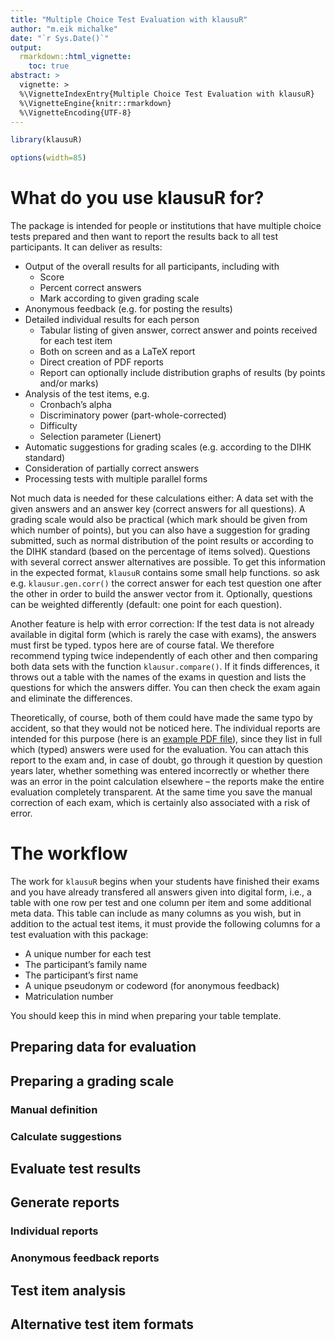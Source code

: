 ```yaml
---
title: "Multiple Choice Test Evaluation with klausuR"
author: "m.eik michalke"
date: "`r Sys.Date()`"
output:
  rmarkdown::html_vignette:
    toc: true
abstract: >
  vignette: >
  %\VignetteIndexEntry{Multiple Choice Test Evaluation with klausuR}
  %\VignetteEngine{knitr::rmarkdown}
  %\VignetteEncoding{UTF-8}
---
```


```r
library(klausuR)
```

```r
options(width=85)
```

# What do you use klausuR for?

The package is intended for people or institutions that have multiple choice tests prepared and then want to report the results back to all test participants. It can deliver as results:

* Output of the overall results for all participants, including with
    * Score
    * Percent correct answers
    * Mark according to given grading scale
* Anonymous feedback (e.g. for posting the results)
* Detailed individual results for each person
    * Tabular listing of given answer, correct answer and points received for each test item
    * Both on screen and as a LaTeX report
    * Direct creation of PDF reports
    * Report can optionally include distribution graphs of results (by points and/or marks)
* Analysis of the test items, e.g.
    * Cronbach's alpha
    * Discriminatory power (part-whole-corrected)
    * Difficulty
    * Selection parameter (Lienert)
* Automatic suggestions for grading scales (e.g. according to the DIHK standard)
* Consideration of partially correct answers
* Processing tests with multiple parallel forms

Not much data is needed for these calculations either: A data set with the given answers and an answer key (correct answers for all questions). A grading scale would also be practical (which mark should be given from which number of points), but you can also have a suggestion for grading submitted, such as normal distribution of the point results or according to the DIHK standard (based on the percentage of items solved). Questions with several correct answer alternatives are possible. To get this information in the expected format, `klausuR` contains some small help functions. so ask e.g. `klausur.gen.corr()` the correct answer for each test question one after the other in order to build the answer vector from it. Optionally, questions can be weighted differently (default: one point for each question).

Another feature is help with error correction: If the test data is not already available in digital form (which is rarely the case with exams), the answers must first be typed. typos here are of course fatal. We therefore recommend typing twice independently of each other and then comparing both data sets with the function `klausur.compare()`. If it finds differences, it throws out a table with the names of the exams in question and lists the questions for which the answers differ. You can then check the exam again and eliminate the differences.

Theoretically, of course, both of them could have made the same typo by accident, so that they would not be noticed here. The individual reports are intended for this purpose (here is an [example PDF file](https://reaktanz.de/R/pckg/klausuR/ergebnisse-klausuR.pdf)), since they list in full which (typed) answers were used for the evaluation. You can attach this report to the exam and, in case of doubt, go through it question by question years later, whether something was entered incorrectly or whether there was an error in the point calculation elsewhere -- the reports make the entire evaluation completely transparent. At the same time you save the manual correction of each exam, which is certainly also associated with a risk of error.


# The workflow

The work for `klausuR` begins when your students have finished their exams and you have already transfered all answers given into digital form, i.e., a table with one row per test and one column per item and some additional meta data. This table can include as many columns as you wish, but in addition to the actual test items, it must provide the following columns for a test evaluation with this package:

* A unique number for each test
* The participant's family name
* The participant's first name
* A unique pseudonym or codeword (for anonymous feedback)
* Matriculation number

You should keep this in mind when preparing your table template.

## Preparing data for evaluation

## Preparing a grading scale

### Manual definition

### Calculate suggestions

## Evaluate test results

## Generate reports

### Individual reports

### Anonymous feedback reports

## Test item analysis

## Alternative test item formats

